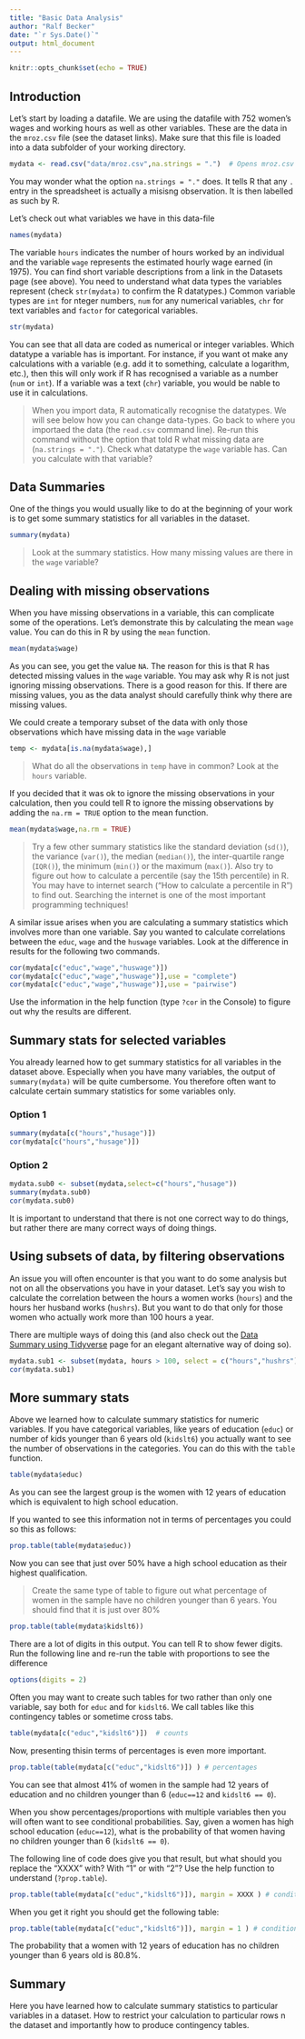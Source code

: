 ```yaml
---
title: "Basic Data Analysis"
author: "Ralf Becker"
date: "`r Sys.Date()`"
output: html_document
---
```


```r
knitr::opts_chunk$set(echo = TRUE)
```

## Introduction

Let's start by loading a datafile. We are using the datafile with 752 women's wages and working hours as well as other variables. These are the data in the `mroz.csv` file (see the dataset links). Make sure that this file is loaded into a data subfolder of your working directory. 

```r
mydata <- read.csv("data/mroz.csv",na.strings = ".")  # Opens mroz.csv from working directory
```

You may wonder what the option `na.strings = "."` does. It tells R that any `.` entry in the spreadsheet is actually a misisng observation. It is then labelled as such by R. 

Let's check out what variables we have in this data-file

```r
names(mydata)
```

The variable `hours` indicates the number of hours worked by an individual and the variable `wage` represents the estimated hourly wage earned (in 1975). You can find short variable descriptions from a link in the Datasets page (see above). You need to understand what data types the variables represent (check `str(mydata)` to confirm the R datatypes.) Common variable types are `int` for nteger numbers, `num` for any numerical variables, `chr` for text variables and `factor` for categorical variables.

```r
str(mydata)
```

You can see that all data are coded as numerical or integer variables. Which datatype a variable has is important. For instance, if you want ot make any calculations with a variable (e.g. add it to something, calculate a logarithm, etc.), then this will only work if R has recognised a variable as a number (`num` or `int`). If a variable was a text (`chr`) variable, you would be nable to use it in calculations.

> When you import data, R automatically recognise the datatypes. We will see below how you can change data-types. Go back to where you importaed the data (the `read.csv` command line). Re-run this command without the option that told R what missing data are (`na.strings = "."`). Check what datatype the `wage` variable has. Can you calculate with that variable? 

## Data Summaries

One of the things you would usually like to do at the beginning of your work is to get some summary statistics for all variables in the dataset.

```r
summary(mydata)
```

> Look at the summary statistics. How many missing values are there in the `wage` variable?

## Dealing with missing observations

When you have missing observations in a variable, this can complicate some of the operations. Let's demonstrate this by calculating the mean `wage` value. You can do this in R by using the `mean` function.

```r
mean(mydata$wage)
```

As you can see, you get the value `NA`. The reason for this is that R has detected missing values in the `wage` variable. You may ask why R is not just ignoring missing observations. There is a good reason for this. If there are missing values, you as the data analyst should carefully think why there are missing values. 

We could create a temporary subset of the data with only those observations which have missing data in the `wage` variable

```r
temp <- mydata[is.na(mydata$wage),]
```

> What do all the observations in `temp` have in common? Look at the `hours` variable.

If you decided that it was ok to ignore the missing observations in your calculation, then you could tell R to ignore the missing observations by adding the `na.rm = TRUE` option to the mean function.

```r
mean(mydata$wage,na.rm = TRUE)
```

> Try a few other summary statistics like the standard deviation (`sd()`), the variance (`var()`), the median (`median()`), the inter-quartile range (`IQR()`), the minimum (`min()`) or the maximum (`max()`). Also try to figure out how to calculate a percentile (say the 15th percentile) in R. You may have to internet search ("How to calculate a percentile in R") to find out. Searching the internet is one of the most important programming techniques!

A similar issue arises when you are calculating a summary statistics which involves more than one variable. Say you wanted to calculate correlations between the `educ`, `wage` and the `huswage` variables. Look at the difference in results for the following two commands.

```r
cor(mydata[c("educ","wage","huswage")])
cor(mydata[c("educ","wage","huswage")],use = "complete")
cor(mydata[c("educ","wage","huswage")],use = "pairwise")
```

Use the information in the help function (type `?cor` in the Console) to figure out why the results are different.

## Summary stats for selected variables

You already learned how to get summary statistics for all variables in the dataset above. Especially when you have many variables, the output of `summary(mydata)` will be quite cumbersome. You therefore often want to calculate certain summary statistics for some variables only. 

### Option 1
```r
summary(mydata[c("hours","husage")])
cor(mydata[c("hours","husage")])
```

### Option 2
```r
mydata.sub0 <- subset(mydata,select=c("hours","husage"))
summary(mydata.sub0)
cor(mydata.sub0)
```

It is important to understand that there is not one correct way to do things, but rather there are many correct ways of doing things.

## Using subsets of data, by filtering observations

An issue you will often encounter is that you want to do some analysis but not on all the observations you have in your dataset. Let's say you wish to calculate the correlation between the hours a women works (`hours`) and the hours her husband works (`hushrs`). But you want to do that only for those women who actually work more than 100 hours a year.

There are multiple ways of doing this (and also check out the [Data Summary using Tidyverse](https://datasquad.github.io/ECLR/Rwork/SummaryStatsTidyverse.html) page for an elegant alternative way of doing so).

```r
mydata.sub1 <- subset(mydata, hours > 100, select = c("hours","hushrs"))
cor(mydata.sub1)
```


## More summary stats

Above we learned how to calculate summary statistics for numeric variables. If you have categorical variables, like years of education (`educ`) or number of kids younger than 6 years old (`kidslt6`) you actually want to see the number of observations in the categories. You can do this with the `table` function. 

```r
table(mydata$educ)
```

As you can see the largest group is the women with 12 years of education which is equivalent to high school education. 

If you wanted to see this information not in terms of percentages you could so this as follows:

```r
prop.table(table(mydata$educ))
```

Now you can see that just over 50% have a high school education as their highest qualification.

> Create the same type of table to figure out what percentage of women in the sample have no children younger than 6 years. You should find that it is just over 80%



```r
prop.table(table(mydata$kidslt6))
```

There are a lot of digits in this output. You can tell R to show fewer digits. Run the following line and re-run the table with proportions to see the difference

```r
options(digits = 2)
```


Often you may want to create such tables for two rather than only one variable, say both for `educ` and for `kidslt6`. We call tables like this contingency tables or sometime cross tabs.

```r
table(mydata[c("educ","kidslt6")])  # counts
```

Now, presenting thisin terms of percentages is even more important.

```r
prop.table(table(mydata[c("educ","kidslt6")]) ) # percentages
```

You can see that almost 41% of women in the sample had 12 years of education and no children younger than 6 (`educ==12` and `kidslt6 == 0`).

When you show percentages/proportions with multiple variables then you will often want to see conditional probabilities. Say, given a women has high school education (`educ==12`), what is the probability of that women having no children younger than 6 (`kidslt6 == 0`).

The following line of code does give you that result, but what should you replace the "XXXX" with? With "1" or with "2"? Use the help function to understand (`?prop.table`).

```r
prop.table(table(mydata[c("educ","kidslt6")]), margin = XXXX ) # conditional percentages
```

When you get it right you should get the following table:

```r
prop.table(table(mydata[c("educ","kidslt6")]), margin = 1 ) # conditional percentages
```

The probability that a women with 12 years of education has no children younger than 6 years old is 80.8%.



## Summary

Here you have learned how to calculate summary statistics to particular variables in a dataset. How to restrict your calculation to particular rows n the dataset and importantly how to produce contingency tables.

